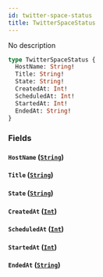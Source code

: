 ```yaml
---
id: twitter-space-status
title: TwitterSpaceStatus
---
```



No description

```graphql
type TwitterSpaceStatus {
  HostName: String!
  Title: String!
  State: String!
  CreatedAt: Int!
  ScheduledAt: Int!
  StartedAt: Int!
  EndedAt: String!
}
```


### Fields

#### `HostName` ([`String`](../../references/scalars/string))




#### `Title` ([`String`](../../references/scalars/string))




#### `State` ([`String`](../../references/scalars/string))




#### `CreatedAt` ([`Int`](../../references/scalars/int))




#### `ScheduledAt` ([`Int`](../../references/scalars/int))




#### `StartedAt` ([`Int`](../../references/scalars/int))




#### `EndedAt` ([`String`](../../references/scalars/string))






